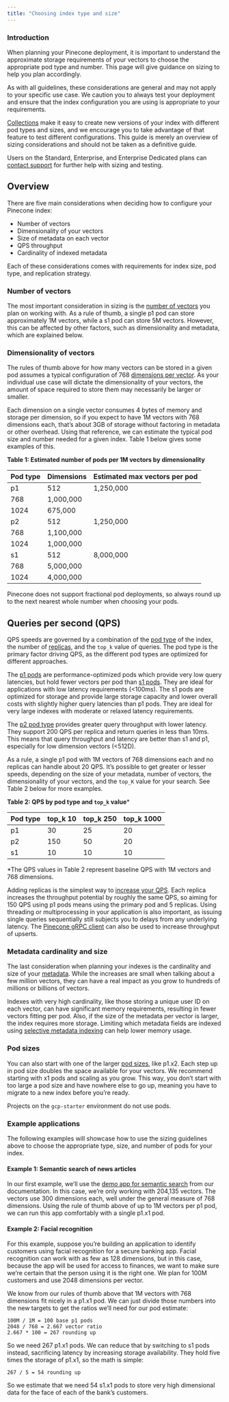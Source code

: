 ```yaml
---
title: "Choosing index type and size"
---
```


### Introduction

When planning your Pinecone deployment, it is important to understand the approximate storage requirements of your vectors to choose the appropriate pod type and number. This page will give guidance on sizing to help you plan accordingly.

As with all guidelines, these considerations are general and may not apply to your specific use case. We caution you to always test your deployment and ensure that the index configuration you are using is appropriate to your requirements.

[Collections](/docs/collections/) make it easy to create new versions of your index with different pod types and sizes, and we encourage you to take advantage of that feature to test different configurations. This guide is merely an overview of sizing considerations and should not be taken as a definitive guide. 

Users on the Standard, Enterprise, and Enterprise Dedicated plans can [contact support](https://support.pinecone.io) for further help with sizing and testing.

## Overview

There are five main considerations when deciding how to configure your Pinecone index:

* Number of vectors
* Dimensionality of your vectors
* Size of metadata on each vector
* QPS throughput
* Cardinality of indexed metadata

Each of these considerations comes with requirements for index size, pod type, and replication strategy. 

### Number of vectors

The most important consideration in sizing is the [number of vectors](/docs/insert-data/) you plan on working with. As a rule of thumb, a single p1 pod can store approximately 1M vectors, while a s1 pod can store 5M vectors. However, this can be affected by other factors, such as dimensionality and metadata, which are explained below. 

### Dimensionality of vectors

The rules of thumb above for how many vectors can be stored in a given pod assumes a typical configuration of 768 [dimensions per vector](/docs/manage-indexes/#creating-an-index). As your individual use case will dictate the dimensionality of your vectors, the amount of space required to store them may necessarily be larger or smaller. 

Each dimension on a single vector consumes 4 bytes of memory and storage per dimension, so if you expect to have 1M vectors with 768 dimensions each, that’s about 3GB of storage without factoring in metadata or other overhead. Using that reference, we can estimate the typical pod size and number needed for a given index. Table 1 below gives some examples of this.

**Table 1: Estimated number of pods per 1M vectors by dimensionality**

| Pod type | Dimensions | Estimated max vectors per pod |
| -------- | ---------- | ----------------------------- |
| p1       | 512        | 1,250,000                     |
| 768      | 1,000,000  |                               |
| 1024     | 675,000    |                               |
| p2       | 512        | 1,250,000                     |
| 768      | 1,100,000  |                               |
| 1024     | 1,000,000  |                               |
| s1       | 512        | 8,000,000                     |
| 768      | 5,000,000  |                               |
| 1024     | 4,000,000  |                               |

Pinecone does not support fractional pod deployments, so always round up to the next nearest whole number when choosing your pods. 

## Queries per second (QPS)

QPS speeds are governed by a combination of the [pod type](https://www.pinecone.io/docs/indexes/#pods-pod-types-and-pod-sizes) of the index, the number of [replicas](/docs/manage-indexes/#replicas), and the `top_k` value of queries. The pod type is the primary factor driving QPS, as the different pod types are optimized for different approaches.

The [p1 pods](/docs/indexes/#p1-pods) are performance-optimized pods which provide very low query latencies, but hold fewer vectors per pod than [s1 pods](/docs/indexes/#s1-pods). They are ideal for applications with low latency requirements (<100ms). The s1 pods are optimized for storage and provide large storage capacity and lower overall costs with slightly higher query latencies than p1 pods. They are ideal for very large indexes with moderate or relaxed latency requirements. 

The [p2 pod type](/docs/indexes/#p2-pods) provides greater query throughput with lower latency. They support 200 QPS per replica and return queries in less than 10ms. This means that query throughput and latency are better than s1 and p1, especially for low dimension vectors (<512D).

As a rule, a single p1 pod with 1M vectors of 768 dimensions each and no replicas can handle about 20 QPS. It’s possible to get greater or lesser speeds, depending on the size of your metadata, number of vectors, the dimensionality of your vectors, and the `top_K` value for your search. See Table 2 below for more examples.

**Table 2: QPS by pod type and `top_k` value**\*

| Pod type | top\_k 10 | top\_k 250 | top\_k 1000 |
| -------- | --------- | ---------- | ----------- |
| p1       | 30        | 25         | 20          |
| p2       | 150       | 50         | 20          |
| s1       | 10        | 10         | 10          |

\*The QPS values in Table 2 represent baseline QPS with 1M vectors and 768 dimensions.

Adding replicas is the simplest way to [increase your QPS](/docs/performance-tuning/#how-to-increase-throughput). Each replica increases the throughput potential by roughly the same QPS, so aiming for 150 QPS using p1 pods means using the primary pod and 5 replicas. Using threading or multiprocessing in your application is also important, as issuing single queries sequentially still subjects you to delays from any underlying latency. The [Pinecone gRPC client](/docs/performance-tuning/#using-the-grpc-client-to-get-higher-upsert-speeds) can also be used to increase throughput of upserts.

### Metadata cardinality and size

The last consideration when planning your indexes is the cardinality and size of your [metadata](/docs/insert-data/#inserting-vectors-with-metadata). While the increases are small when talking about a few million vectors, they can have a real impact as you grow to hundreds of millions or billions of vectors. 

Indexes with very high cardinality, like those storing a unique user ID on each vector, can have significant memory requirements, resulting in fewer vectors fitting per pod. Also, if the size of the metadata per vector is larger, the index requires more storage. Limiting which metadata fields are indexed using [selective metadata indexing](/docs/manage-indexes/#selective-metadata-indexing) can help lower memory usage.

### Pod sizes

You can also start with one of the larger [pod sizes](/docs/indexes/#pod-size-and-performance), like p1.x2\. Each step up in pod size doubles the space available for your vectors. We recommend starting with x1 pods and scaling as you grow. This way, you don’t start with too large a pod size and have nowhere else to go up, meaning you have to migrate to a new index before you’re ready.

Projects on the `gcp-starter` environment do not use pods.

### Example applications

The following examples will showcase how to use the sizing guidelines above to choose the appropriate type, size, and number of pods for your index. 

#### Example 1: Semantic search of news articles

In our first example, we’ll use the [demo app for semantic search](semantic-text-search) from our documentation. In this case, we’re only working with 204,135 vectors. The vectors use 300 dimensions each, well under the general measure of 768 dimensions. Using the rule of thumb above of up to 1M vectors per p1 pod, we can run this app comfortably with a single p1.x1 pod. 

#### Example 2: Facial recognition

For this example, suppose you’re building an application to identify customers using facial recognition for a secure banking app. Facial recognition can work with as few as 128 dimensions, but in this case, because the app will be used for access to finances, we want to make sure we’re certain that the person using it is the right one. We plan for 100M customers and use 2048 dimensions per vector.

We know from our rules of thumb above that 1M vectors with 768 dimensions fit nicely in a p1.x1 pod. We can just divide those numbers into the new targets to get the ratios we’ll need for our pod estimate:

```
100M / 1M = 100 base p1 pods
2048 / 768 = 2.667 vector ratio
2.667 * 100 = 267 rounding up
```

So we need 267 p1.x1 pods. We can reduce that by switching to s1 pods instead, sacrificing latency by increasing storage availability. They hold five times the storage of p1.x1, so the math is simple:

```
267 / 5 = 54 rounding up
```

So we estimate that we need 54 s1.x1 pods to store very high dimensional data for the face of each of the bank’s customers.
